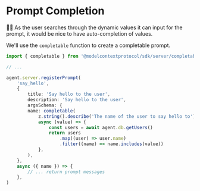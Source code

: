 # Prompt Completion

<EpicVideo url="https://www.epicai.pro/workshops/day-1-2-mcp-fundamentals/prompt-completion~qflr7" />

👨‍💼 As the user searches through the dynamic values it can input for the prompt,
it would be nice to have auto-completion of values.

We'll use the `completable` function to create a completable prompt.

```ts
import { completable } from '@modelcontextprotocol/sdk/server/completable.js'

// ...

agent.server.registerPrompt(
	'say_hello',
	{
		title: 'Say hello to the user',
		description: 'Say hello to the user',
		argsSchema: {
		name: completable(
			z.string().describe('The name of the user to say hello to'),
			async (value) => {
				const users = await agent.db.getUsers()
				return users
					.map((user) => user.name)
					.filter((name) => name.includes(value))
			},
		),
	},
	async ({ name }) => {
		// ... return prompt messages
	},
)
```
